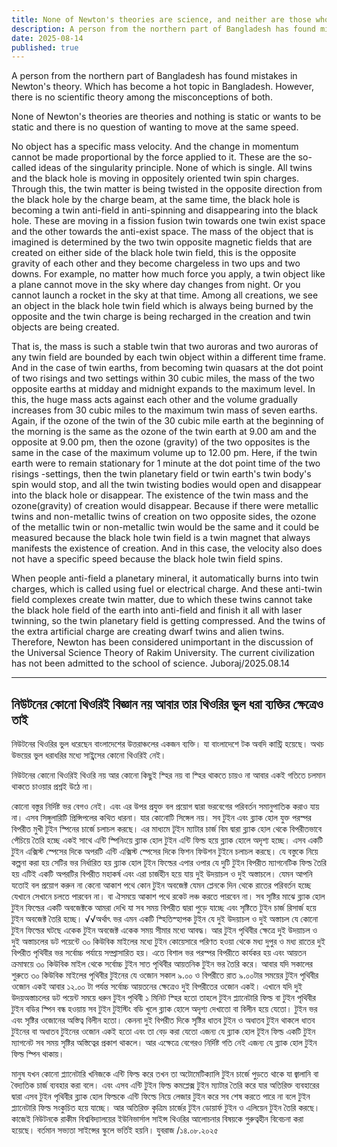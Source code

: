 ```yaml
---
title: None of Newton's theories are science, and neither are those who find his theories wrong
description: A person from the northern part of Bangladesh has found mistakes in Newton's theory.
date: 2025-08-14
published: true
---
```


A person from the northern part of Bangladesh has found mistakes in Newton's theory.
Which has become a hot topic in Bangladesh. However, there is no scientific theory among the misconceptions of both.

None of Newton's theories are theories and nothing is static or wants to be static and there is no question of wanting to move at the same speed.

No object has a specific mass velocity. And the change in momentum cannot be made proportional by the force applied to it. These are the so-called ideas of the singularity principle. None of which is single. All twins and the black hole is moving in oppositely oriented twin spin charges. Through this, the twin matter is being twisted in the opposite direction from the black hole by the charge beam, at the same time, the black hole is becoming a twin anti-field in anti-spinning and disappearing into the black hole. These are moving in a fission fusion twin towards one twin exist space and the other towards the anti-exist space. The mass of the object that is imagined is determined by the two twin opposite magnetic fields that are created on either side of the black hole twin field, this is the opposite gravity of each other and they become chargeless in two ups and two downs. For example, no matter how much force you apply, a twin object like a plane cannot move in the sky where day changes from night. Or you cannot launch a rocket in the sky at that time. Among all creations, we see an object in the black hole twin field which is always being burned by the opposite and the twin charge is being recharged in the creation and twin objects are being created.

That is, the mass is such a stable twin that two auroras and two auroras of any twin field are bounded by each twin object within a different time frame. And in the case of twin earths, from becoming twin quasars at the dot point of two risings and two settings within 30 cubic miles, the mass of the two opposite earths at midday and midnight expands to the maximum level. In this, the huge mass acts against each other and the volume gradually increases from 30 cubic miles to the maximum twin mass of seven earths. Again, if the ozone of the twin of the 30 cubic mile earth at the beginning of the morning is the same as the ozone of the twin earth at 9.00 am and the opposite at 9.00 pm, then the ozone (gravity) of the two opposites is the same in the case of the maximum volume up to 12.00 pm. Here, if the twin earth were to remain stationary for 1 minute at the dot point time of the two risings -settings, then the twin planetary field or twin earth's twin body's spin would stop, and all the twin twisting bodies would open and disappear into the black hole or disappear. The existence of the twin mass and the ozone(gravity) of creation would disappear. Because if there were metallic twins and non-metallic twins of creation on two opposite sides, the ozone of the metallic twin or non-metallic twin would be the same and it could be measured because the black hole twin field is a twin magnet that always manifests the existence of creation. And in this case, the velocity also does not have a specific speed because the black hole twin field spins.

When people anti-field a planetary mineral, it automatically burns into twin charges, which is called using fuel or electrical charge. And these anti-twin field complexes create twin matter, due to which these twins cannot take the black hole field of the earth into anti-field and finish it all with laser twinning, so the twin planetary field is getting compressed. And the twins of the extra artificial charge are creating dwarf twins and alien twins. Therefore, Newton has been considered unimportant in the discussion of the Universal Science Theory of Rakim University. The current civilization has not been admitted to the school of science.
Juboraj/2025.08.14

---

## নিউটনের কোনো থিওরিই বিজ্ঞান নয় আবার তার থিওরির ভুল ধরা ব‍্যক্তির ক্ষেত্রেও তাই 

নিউটনের থিওরির ভুল ধরেছেন বাংলাদেশের উত্তরাঞ্চলের একজন ব‍্যক্তি।
যা বাংলাদেশে টক অবদি কান্ট্রি হয়েছে। অথচ উভয়ের ভুল ধরাধরির মধ‍্যে সাই্ন্সের কোনো থিওরিই নেই। 

নিউটনের কোনো থিওরিই থিওরি নয় আর কোনো কিছুই স্হির নয় বা স্হির থাকতে চায়ও না  আবার একই গতিতে চলমান থাকতে চাওয়ার প্রশ্নই উঠে না। 

কোনো বস্তুর নির্দিষ্ট ভর বেগও নেই। এবং এর উপর প্রযুক্ত বল প্রয়োগ দ্বারা ভরবেগের পরিবর্তন সমানুপাতিক করাও যায় না। এসব সিঙ্গুলারিটি প্রিন্সিপলের কথিত ধারনা। যার কোনোটি সিঙ্গেল নয়। সব টুইন এবং ব্ল‍্যাক হোল যুক্ত পরস্পর বিপরীত মুখী টুইন স্পিনের চার্জে চলাচল করছে। এর মাধ‍্যমে টূইন ম‍্যাটার চার্জ বিম দ্বারা ব্ল‍্যাক হোল থেকে বিপরীতভাবে পেঁচিয়ে তৈরি হচ্ছে একই সাথে এন্টি স্পিনিংয়ে ব্ল‍্যাক হোল টুইন এন্টি ফিল্ড হয়ে ব্ল‍্যাক হোলে অদৃশ‍্য হচ্ছে। এসব একটি টুইন এক্সিস্ট স্পেসের দিকে অপরটি এন্টি এক্সিস্ট স্পেসের দিকে ফিশন ফিউশন টুইনে চলাচল করছে। যে বস্তুকে নিয়ে কল্পনা করা হয় সেটির ভর নির্ধারিত হয় ব্ল‍্যাক হোল টূইন ফিল্ডের এপার ওপার যে দুটি টুইন বিপরীত ম‍্যাগনেটিক ফিল্ড তৈরি হয় এটিই একটি অপরটির বিপরীত মহাকর্ষ এবং এরা চার্জহীন হয়ে যায় দুই উদয়াচল ও দুই অস্তাচলে। যেমন আপনি   যতোই বল প্রয়োগ করুন না কেনো আকাশ পথে কোন টুইন অবজেক্ট যেমন প্লেনকে দিন থেকে রাতের পরিবর্তন হচ্ছে যেখানে সেখানে চলতে পারবেন না। বা ঐসময়ে আকাশ পথে রকেট লঞ্চ করতে পারবেন না। সব সৃষ্টির মাঝে ব্ল‍্যাক হোল টুইন ফিল্ডের একটি অবজেক্টকে আমরা দেখি যা সব সময় বিপরীত দ্বারা পুড়ে যাচ্ছে  এবং সৃষ্টিতে টুইন চার্জ রিসার্জ হয়ে টুইন অবজেক্ট তৈরি হচ্ছে। √√অর্থাৎ ভর এমন একটি স্হিতিস্হাপক টুইন যে দুই উদয়াচল ও দুই অস্তাচল যে কোনো টুইন ফিল্ডের ঘটছে একেক টুইন অবজেক্ট একেক  সময় সীমার মধ‍্যে আবদ্ধ। আর টুইন পৃথিবীর ক্ষেত্রে দুই উদয়াচল ও  দুই অস্তাচলের ডট পয়েন্টে ৩০ কিউবিক মাইলের মধ‍্যে টুইন কোয়েসারে পরিণত হওয়া থেকে মধ‍্য দুপুর ও মধ‍্য রাতের দুই বিপরীত পৃথিবীর ভর সর্বোচ্চ পর্যায়ে সম্প্রাসারিত হয়। এতে বিশাল ভর পরস্পর বিপরীতে কার্যকর হয় এবং আয়তন ক্রমান্বয়ে ৩০ কিউবিক মাইল থেকে সর্বোচ্চ টুইন সাত পৃথিবীর আয়তনিক টুইন ভর  তৈরি করে। আবার যদি সকালের শুরুতে ৩০ কিউবিক মাইলের পৃথিবীর টুইনের যে ওজোন সকাল ৯.০০ ও বিপরীতে রাত ৯.০০টার সময়ের টুইন পৃথিবীর ওজোন একই আবার ১২.০০ টা পর্যন্ত সর্বোচ্চ আয়তনের ক্ষেত্রেও দুই বিপরীতের ওজোন একই। এখানে যদি দুই উদয়অস্তাচলের ডট পয়েন্ট সময়ে ধরুন টুইন পৃথিবী ১ মিনিট স্হির হতো তাহলে টুইন প্ল‍্যানেটারি ফিল্ড বা টুইন পৃথিবীর টুইন বডির স্পিন বন্ধ হওয়ায় সব টুইন টুইস্টিং বডি খুলে ব্ল‍্যাক হোলে অদৃশ‍্য দেখাতো বা বিলীন হয়ে যেতো। টুইন ভর এবং সৃষ্টির ওজোনের অস্তিত্ব বিলীন হতো। কেননা দুই বিপরীত দিকে সৃষ্টির ধাতব টুইন ও অধাতব টুইন থাকলে ধাতব টুইনের  বা অধাতব টুইনের ওজোন একই হতো এবং তা বেড় করা যেতো এজন‍্য যে ব্ল‍্যাক হোল টূইন ফিল্ড একটি টুইন ম‍্যাগনেট সব সময় সৃষ্টির অস্তিত্বের প্রকাশ থাকলে। আর এক্ষেত্রে বেগেরও নির্দিষ্ট গতি নেই এজন‍্য যে ব্ল‍্যাক হোল টুইন ফিল্ড স্পিন থাকায়।  
 
মানুষ যখন কোনো প্ল‍্যানেটারি খনিজকে এন্টি ফিল্ড করে তখন তা অটোমেটিক‍্যালি টুইন চার্জে পুড়তে থাকে যা জ্বালানি বা বৈদ‍্যতিক চার্জ ব‍্যবহার করা বলে। এবং এসব এন্টি টুইন ফিল্ড কমপ্লেক্স টুইন ম‍্যাটার তৈরি করে যার অতিরিক্ত ব‍্যবহারের দ্বারা এসব টুইন পৃথিবীর ব্ল‍্যাক হোল ফিল্ডকে এন্টি ফিল্ডে নিয়ে লেজার টুইন করে সব শেষ করতে পারে না বলে টুইন প্ল‍্যানেটারি ফিল্ড সংকুচিত হয়ে যাচ্ছে। আর অতিরিক্ত কৃত্রিম চার্জের টুইন ডোয়ার্ফ টুইন ও এলিয়েন টুইন তৈরি করছে। কাজেই নিউটনকে রাকীম বিশ্ববিদ্যালয়ের ইউনিভার্সাল সাইন্স থিওরির আলোচনার বিষয়কে গুরুত্বহীন  বিবেচনা করা হয়েছে। বর্তমান সভ‍্যতা সাইন্সের স্কুলে ভর্তিই হয়নি।
যুবরাজ /১৪.০৮.২০২৫

